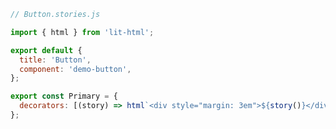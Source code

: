 ```js
// Button.stories.js

import { html } from 'lit-html';

export default {
  title: 'Button',
  component: 'demo-button',
};

export const Primary = {
  decorators: [(story) => html`<div style="margin: 3em">${story()}</div>`],
};
```
